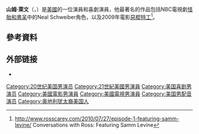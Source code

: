 {{Infobox person
| image       = 
| caption     = 
| imagesize   = 
| birth_name  = Samuel Franklin Levine
| birth_date  = {{Birth date and age|mf=yes|1982|3|12}}
| birth_place = 美國[[伊利諾州|伊利諾州]][[芝加哥|芝加哥]]
| occupation  = 演員，喜劇演員
| yearsactive = 1997–現在
}}
'''山姆·萊文'''（{{lang-en|Samuel Franklin "Samm" Levine}}，{{bd|1982年|3月12日||}}）是[[美國|美國]]的一位演員和喜劇演員，他最著名的作品包括NBC電視劇[[怪胎和書呆|怪胎和書呆]]中的Neal Schweiber角色，以及2009年電影[[惡棍特工|惡棍特工]]<ref>http://www.rosscarey.com/2010/07/27/episode-1-featuring-samm-levine/ {{Wayback|url=http://www.rosscarey.com/2010/07/27/episode-1-featuring-samm-levine/ |date=20120801145731 }} Conversations with Ross: Featuring Samm Levine</ref>。

==參考資料==
{{Reflist}}

== 外部链接 ==
*{{IMDb name|505949}}

{{Authority control}}

{{DEFAULTSORT:Levine, Samm}}
[[Category:20世纪美国男演员|Category:20世纪美国男演员]]
[[Category:21世紀美國男演員|Category:21世紀美國男演員]]
[[Category:美国喜剧男演员|Category:美国喜剧男演员]]
[[Category:美國電影男演員|Category:美國電影男演員]]
[[Category:美國電視男演員|Category:美國電視男演員]]
[[Category:美国男配音演员|Category:美国男配音演员]]
[[Category:奥地利犹太裔美国人|Category:奥地利犹太裔美国人]]
